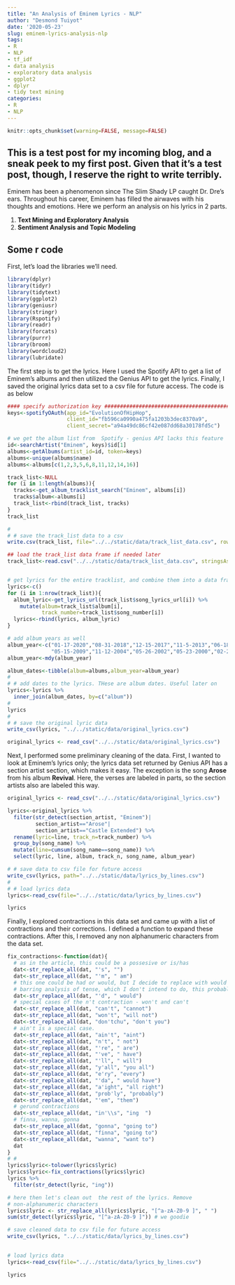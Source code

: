 ```yaml
---
title: "An Analysis of Eminem Lyrics - NLP"
author: "Desmond Tuiyot"
date: '2020-05-23'
slug: eminem-lyrics-analysis-nlp
tags:
- R
- NLP
- tf_idf
- data analysis
- exploratory data analysis
- ggplot2
- dplyr
- tidy text mining
categories:
- R
- NLP
---
```


```r
knitr::opts_chunk$set(warning=FALSE, message=FALSE)
```

## This is a test post for my incoming blog, and a sneak peek to my first post. Given that it's a test post, though, I reserve the right to write terribly.

Eminem has been a phenomenon since The Slim Shady LP caught Dr. Dre's ears. Throughout his career, Eminem has filled the airwaves with his thoughts and emotions. Here we perform  an analysis on his lyrics in 2 parts.  

1. **Text Mining and Exploratory Analysis**  
2. **Sentiment Analysis and Topic Modeling**

## Some r code
First, let's load the libraries we'll need.
```r
library(dplyr)
library(tidyr)
library(tidytext)
library(ggplot2)
library(geniusr)
library(stringr)
library(Rspotify)
library(readr)
library(forcats)
library(purrr)
library(broom)
library(wordcloud2)
library(lubridate)
```

The first step is to get the lyrics. Here I used the Spotify API to get a list of Eminem's albums and then utilized the Genius API to get the lyrics. Finally, I saved the original lyrics data set to a csv file for future access. The code is as below

```r
#### specify authorization key ###################################################
keys<-spotifyOAuth(app_id="EvolutionOfHipHop",
                   client_id="fb596ca0990a475fa1203b3dec8370a9",
                   client_secret="a94a49dc86cf42e087dd68a30178fd5c")

# we get the album list from  Spotify - genius API lacks this feature
id<-searchArtist("Eminem", keys)$id[1]
albums<-getAlbums(artist_id=id, token=keys)
albums<-unique(albums$name)
albums<-albums[c(1,2,3,5,6,8,11,12,14,16)]

track_list<-NULL
for (i in 1:length(albums)){
  tracks<-get_album_tracklist_search("Eminem", albums[i])
  tracks$album<-albums[i]
  track_list<-rbind(track_list, tracks)
}
track_list

#
# # save the track_list data to a csv
write.csv(track_list, file="../../static/data/track_list_data.csv", row.names=F)

## load the track_list data frame if needed later
track_list<-read.csv("../../static/data/track_list_data.csv", stringsAsFactors=F)


# get lyrics for the entire tracklist, and combine them into a data frame
lyrics<-c()
for (i in 1:nrow(track_list)){
  album_lyric<-get_lyrics_url(track_list$song_lyrics_url[i]) %>%
    mutate(album=track_list$album[i],
           track_number=track_list$song_number[i])
  lyrics<-rbind(lyrics, album_lyric)
}

# add album years as well
album_year<-c("01-17-2020","08-31-2018","12-15-2017","11-5-2013","06-18-2010",
              "05-15-2009","11-12-2004","05-26-2002","05-23-2000","02-23-1999")
album_year<-mdy(album_year)

album_dates<-tibble(album=albums,album_year=album_year)
#
# # add dates to the lyrics. THese are album dates. Useful later on
lyrics<-lyrics %>%
  inner_join(album_dates, by=c("album"))
#
lyrics
#
# # save the original lyric data
write_csv(lyrics, "../../static/data/original_lyrics.csv")

original_lyrics <- read_csv("../../static/data/original_lyrics.csv")
```

Next, I performed some preliminary cleaning of the data. First, I wanted to look at Eminem's lyrics only; the lyrics data set returned by Genius API has a section artist section, which makes it easy. The exception is the song **Arose** from his album **Revival**. Here, the verses are labeled in parts, so the section artists also are labeled this way. 

```r

original_lyrics <- read_csv("../../static/data/original_lyrics.csv")

lyrics<-original_lyrics %>%
  filter(str_detect(section_artist, "Eminem")|
         section_artist=="Arose"|
         section_artist=="Castle Extended") %>%
  rename(lyric=line, track_n=track_number) %>%
  group_by(song_name) %>%
  mutate(line=cumsum(song_name==song_name)) %>%
  select(lyric, line, album, track_n, song_name, album_year)

# # save data to csv file for future access
write_csv(lyrics, path="../../static/data/lyrics_by_lines.csv")
# 
# # load lyrics data
lyrics<-read_csv(file="../../static/data/lyrics_by_lines.csv")

lyrics

```

Finally, I explored contractions in this data set and came up with a list of contractions and their corrections. I defined a function to expand these contractions. After this, I removed any non alphanumeric characters from the data set. 

```r

fix_contractions<-function(dat){
  # as in the article, this could be a possesive or is/has
  dat<-str_replace_all(dat, "'s", "")
  dat<-str_replace_all(dat, "'m", " am")
  # this one could be had or would, but I decide to replace with would
  # barring analysis of tense, which I don't intend to do, this probably has no effect
  dat<-str_replace_all(dat, "'d", " would")
  # special cases of the n't contraction - won't and can't
  dat<-str_replace_all(dat, "can't", "cannot")
  dat<-str_replace_all(dat, "won't", "will not")
  dat<-str_replace_all(dat, "don'tchu", "don't you")
  # ain't is a special case.
  dat<-str_replace_all(dat, "ain't", "aint")
  dat<-str_replace_all(dat, "n't", " not")
  dat<-str_replace_all(dat, "'re", " are")
  dat<-str_replace_all(dat, "'ve", " have")
  dat<-str_replace_all(dat, "'ll", " will")
  dat<-str_replace_all(dat, "y'all", "you all")
  dat<-str_replace_all(dat, "e'ry", "every")
  dat<-str_replace_all(dat, "'da", " would have")
  dat<-str_replace_all(dat, "a'ight", "all right")
  dat<-str_replace_all(dat, "prob'ly", "probably")
  dat<-str_replace_all(dat, "'em", "them")
  # gerund contractions
  dat<-str_replace_all(dat, "in'\\s", "ing  ")
  # finna, wanna, gonna
  dat<-str_replace_all(dat, "gonna", "going to")
  dat<-str_replace_all(dat, "finna", "going to")
  dat<-str_replace_all(dat, "wanna", "want to")
  dat
}
# # 
lyrics$lyric<-tolower(lyrics$lyric)
lyrics$lyric<-fix_contractions(lyrics$lyric)
lyrics %>%
  filter(str_detect(lyric, "ing"))

# here then let's clean out  the rest of the lyrics. Remove
# non-alphanumeric characters
lyrics$lyric <- str_replace_all(lyrics$lyric, "[^a-zA-Z0-9 ]", " ")
sum(str_detect(lyrics$lyric, "[^a-zA-Z0-9 ]")) # we goodie

# save cleaned data to csv file for future access
write_csv(lyrics, "../../static/data/lyrics_by_lines.csv")

 
# load lyrics data
lyrics<-read_csv(file="../../static/data/lyrics_by_lines.csv")

lyrics

```





